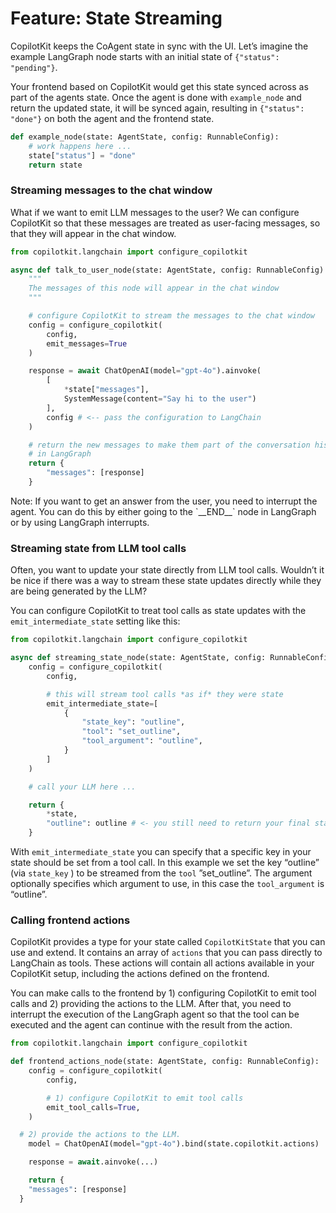 
# Feature: State Streaming

CopilotKit keeps the CoAgent state in sync with the UI. Let’s imagine the example LangGraph node
starts with an initial state of `{"status": "pending"}`.

Your frontend based on CopilotKit would get this state synced across as part of the agents state.
Once the agent is done with `example_node` and return the updated state, it will be synced again,
resulting in `{"status": "done"}` on both the agent and the frontend state.

```python
def example_node(state: AgentState, config: RunnableConfig):
	# work happens here ...
	state["status"] = "done"
	return state
```

### Streaming messages to the chat window

What if we want to emit LLM messages to the user? We can configure CopilotKit so that these messages are treated as user-facing messages, so that they will appear in the chat window.

```python
from copilotkit.langchain import configure_copilotkit

async def talk_to_user_node(state: AgentState, config: RunnableConfig):
	"""
	The messages of this node will appear in the chat window
	"""

	# configure CopilotKit to stream the messages to the chat window
	config = configure_copilotkit(
		config,
		emit_messages=True
	)

	response = await ChatOpenAI(model="gpt-4o").ainvoke(
		[
			*state["messages"],
			SystemMessage(content="Say hi to the user")
		],
		config # <-- pass the configuration to LangChain
	)

	# return the new messages to make them part of the conversation history
	# in LangGraph
	return {
		"messages": [response]
	}
```

<Callout type="info">
	Note: If you want to get an answer from the user, you need to interrupt the agent. You can do this by either going to the `__END__` node in LangGraph or by using LangGraph interrupts.
</Callout>


### Streaming state from LLM tool calls

Often, you want to update your state directly from LLM tool calls. Wouldn’t it be nice if there was a way to stream these state updates directly while they are being generated by the LLM?

You can configure CopilotKit to treat tool calls as state updates with the `emit_intermediate_state` setting like this:

```python
from copilotkit.langchain import configure_copilotkit

async def streaming_state_node(state: AgentState, config: RunnableConfig):
	config = configure_copilotkit(
	    config,

	    # this will stream tool calls *as if* they were state
	    emit_intermediate_state=[
		    {
			    "state_key": "outline",
			    "tool": "set_outline",
			    "tool_argument": "outline",
		    }
	    ]
	)

	# call your LLM here ...

	return {
		*state,
		"outline": outline # <- you still need to return your final state
	}
```

With `emit_intermediate_state` you can specify that a specific key in your state should be set from a tool call. In this example we set the key “outline” (via `state_key` ) to be streamed from the `tool` ”set_outline”. The argument optionally specifies which argument to use, in this case the `tool_argument` is “outline”.

### Calling frontend actions

CopilotKit provides a type for your state called `CopilotKitState` that you can use and extend. It contains an array of `actions` that you can pass directly to LangChain as tools. These actions will contain all actions available in your CopilotKit setup, including the actions defined on the frontend.

You can make calls to the frontend by 1) configuring CopilotKit to emit tool calls and 2) providing the actions to the LLM. After that, you need to interrupt the execution of the LangGraph agent so that the tool can be executed and the agent can continue with the result from the action.

```python
from copilotkit.langchain import configure_copilotkit

def frontend_actions_node(state: AgentState, config: RunnableConfig):
	config = configure_copilotkit(
	    config,

	    # 1) configure CopilotKit to emit tool calls
	    emit_tool_calls=True,
	)

  # 2) provide the actions to the LLM.
	model = ChatOpenAI(model="gpt-4o").bind(state.copilotkit.actions)

	response = await.ainvoke(...)

	return {
    "messages": [response]
  }
```
